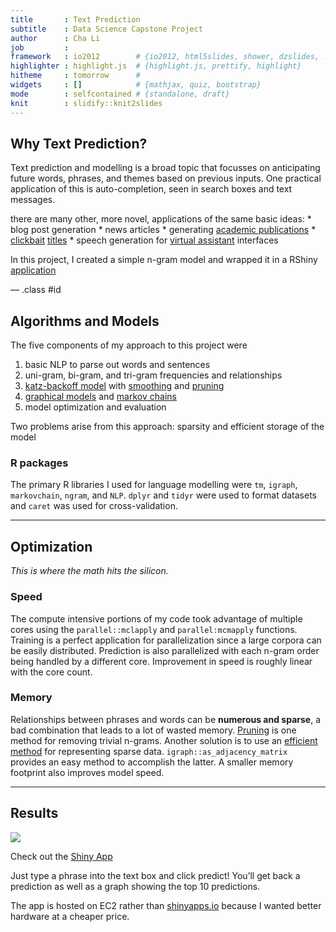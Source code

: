 ```yaml
---
title       : Text Prediction 
subtitle    : Data Science Capstone Project
author      : Cha Li
job         : 
framework   : io2012        # {io2012, html5slides, shower, dzslides, ...}
highlighter : highlight.js  # {highlight.js, prettify, highlight}
hitheme     : tomorrow      # 
widgets     : []            # {mathjax, quiz, bootstrap}
mode        : selfcontained # {standalone, draft}
knit        : slidify::knit2slides
---
```


## Why Text Prediction?
Text prediction and modelling is a broad topic that focusses on anticipating future words, phrases, and themes
based on previous inputs. One practical application of this is auto-completion, seen in search boxes
and text messages.

there are many other, more novel, applications of the same basic ideas:
* blog post generation
* news articles
* generating [academic publications](https://pdos.csail.mit.edu/archive/scigen/)
* [clickbait](https://en.wikipedia.org/wiki/Clickbait) [titles](http://community.usvsth3m.com/generator/clickbait-headline-generator)
* speech generation for [virtual assistant](http://www.nytimes.com/2016/01/28/technology/personaltech/siri-alexa-and-other-virtual-assistants-put-to-the-test.html) interfaces

In this project, I created a simple n-gram model and wrapped it in a RShiny [application](www.google.com)

--- .class #id 

## Algorithms and Models
The five components of my approach to this project were

1. basic NLP to parse out words and sentences
2. uni-gram, bi-gram, and tri-gram frequencies and relationships
3. [katz-backoff model](https://en.wikipedia.org/wiki/Katz%27s_back-off_model) with [smoothing](http://nlp.stanford.edu/~wcmac/papers/20050421-smoothing-tutorial.pdf) and [pruning](https://pdfs.semanticscholar.org/2905/3eab305c2b585bcfbb713243b05646e7d62d.pdf)
4. [graphical models](https://en.wikipedia.org/wiki/Graphical_model) and [markov chains](https://en.wikipedia.org/wiki/Markov_chain) 
5. model optimization and evaluation

Two problems arise from this approach: sparsity and efficient storage of the model

### R packages

The primary R libraries I used for language modelling were `tm`, `igraph`, `markovchain`, `ngram`, and `NLP`. 
`dplyr` and `tidyr` were used to format datasets and `caret` was used for cross-validation.

--- 

## Optimization
_This is where the math hits the silicon._

### Speed
The compute intensive portions of my code took advantage of multiple cores using the `parallel::mclapply` 
and `parallel:mcmapply` functions. Training is a perfect application for parallelization since a large 
corpora can be easily distributed. Prediction is also parallelized with each n-gram order being 
handled by a different core. Improvement in speed is roughly linear with the core count.

### Memory
Relationships between phrases and words can be **numerous and sparse**, a bad combination that leads
to a lot of wasted memory. [Pruning](https://pdfs.semanticscholar.org/2905/3eab305c2b585bcfbb713243b05646e7d62d.pdf)
is one method for removing trivial n-grams. Another solution is to use an [efficient method](https://en.wikipedia.org/wiki/Sparse_matrix#Storing_a_sparse_matrix) for representing sparse data. 
`igraph::as_adjacency_matrix` provides an easy method to accomplish the latter. A smaller memory 
footprint also improves model speed.

--- 

## Results
![](images/shiny_app.png)

Check out the [Shiny App](http://ec2-54-183-164-123.us-west-1.compute.amazonaws.com/text-prediction/)

Just type a phrase into the text box and click predict! You'll get back a prediction as well as a
graph showing the top 10 predictions.

The app is hosted on EC2 rather than [shinyapps.io](http://www.shinyapps.io/) because I wanted
better hardware at a cheaper price.

